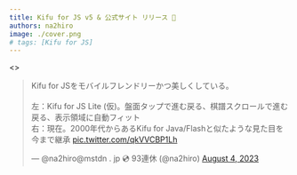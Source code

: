 ```yaml
---
title: Kifu for JS v5 & 公式サイト リリース 🎉
authors: na2hiro
image: ./cover.png
# tags: [Kifu for JS]
---
```


<><blockquote className="twitter-tweet"><p lang="ja" dir="ltr">Kifu for JSをモバイルフレンドリーかつ美しくしている。<br /><br />左：Kifu for JS Lite (仮)。盤面タップで進む戻る、棋譜スクロールで進む戻る、表示領域に自動フィット<br />右：現在。2000年代からあるKifu for Java/Flashと似たような見た目を今まで継承 <a href="https://t.co/qkVVCBP1Lh">pic.twitter.com/qkVVCBP1Lh</a></p>&mdash; @na2hiro@mstdn . jp 💿 93連休 (@na2hiro) <a href="https://twitter.com/na2hiro/status/1687415028532891648?ref_src=twsrc%5Etfw">August 4, 2023</a></blockquote> <Script async src="https://platform.twitter.com/widgets.js" charset="utf-8" />
    </>

ついに、モバイル端末でのユーザビリティを追求した将棋再生盤ライブラリKifu for JS v5がリリースされました！

v5の特徴は次の通りです：

<!--truncate-->

* **スマホに最適化されたUX** (以下のスクリーンキャプチャを参照)
* **カスタマイズ可能**
* **設置は簡単**

<p>
  <video controls="controls" loop name="スクロールして再生" width="100%" style={{maxWidth: "400px"}}>
    <source src="/img/scroll-to-play.mp4" />
  </video>
</p>

Kifu for JS について詳しくは、ぜひ同時に公開された[公式サイト](/)をお確かめください。Kifu for JS自体の紹介はそちらに譲るとして、ここでは今回のv5リリースに至るまでの経緯をご紹介します。

### Kifu for JS v4までの歩み

2000年代から2010年代前半にかけて、将棋ソフト界の第一人者である柿木さんによって作られた将棋再生盤Kifu for JavaとKifu for Flashが一般的でした。タイトル戦等の棋譜中継や将棋サイトの解説や棋譜掲載などはこれらが使われていました。それぞれJavaアプレットとFlashという技術が使用されていました。

![Kifu for Javaスクリーンショット](./kifu-for-java.jpeg)

ところが、2010年代前半にこれらのサイトは技術的な問題を抱えることになりました。それは、スマートフォンが広まり、スマートフォンでは将棋盤が表示されないという問題です。JavaアプレットやFlashはセキュリティ上の理由で縮小・廃止されていく流れにあり、WebアプリはJavaScript (JS)で作られるようになっていったのです。

そんな中、2014年にna2hiroがKifu for JSを公開。それ以来Kifu for JSは、Kifu for Java/Flashとの互換性を重視しほぼ似たような見た目と機能を持ち、将棋サイト運営者への助けとなるよう提供されてきました。また、同時に提供されたKifu for JS ブックマークレットは、まだKifu for Java/Flashが設置されているサイトをスマホ等で見たいユーザがKifu for JSを各自読み込めるよう直接手助けするものでした。

![Kifu for JSスクリーンショット](./k4j-main.jpg)

実際2015年にパソコンのブラウザでもJavaアプレットサポート打ち切りの波がありそれを捉えることはできたものと考えます。その後Flash盤はパソコンでは動作するものの、スマホユーザの割合は右肩上がりで、2020年末にFlashサポート打ち切りがある以前も含めてKifu for JSは将棋サイト運営・閲覧の一助となってきたのではないかと考えます。

### Kifu for JS v4の問題点と、v5での改善点

技術的問題への解決策を提供するKifu for JSでしたが、大きく2つの問題がありました。

1. 見た目が美しくない
2. スマホで使いづらい

詳細は[Kifu for JS legacy 版について](/docs/legacy)で説明していますが、Kifu for JSが美しくないことに加えてサイトのデザインとの干渉などもあり、実際に設置されたものがなかなか綺麗にならないケースが多く見られたように感じます。また、Kifu for Java/Flashとの互換性を保持したためモバイルでのユーザビリティは考慮されていませんでした。

Javaアプレットの終焉（2015年頃）、Flashの終焉（2020年頃）からしばらく経ち、Kifu for Java/Flashと同じUIにこだわる理由はありません。先述の問題をどちらとも改善したのが、[Kifu for JS 最新版](/)です。legacy版(Kifu for JS@3かそれ未満)をご利用のサイト運営者の方は、旧版との併用の道も用意されていますので、ぜひ[Kifu for JS v5への移行](/docs/migration-from-4-to-5)をお考えください。不明な点やご質問は[@na2hiro](https://twitter.com/na2hiro)までお寄せください。

### Kifu for JSのこれから

Kifu for JS v5は必要な機能を揃えているつもりですが、今後も継続的に改善・機能追加を続けていく予定です。具体的には次のような機能を検討しています。ご要望などあればぜひ[@na2hiro](https://twitter.com/na2hiro)まで、あるいは[GitHub issues](https://github.com/na2hiro/kifu-for-js/issues)までお寄せください。

- [ ] 詰将棋に特化した表示モード（持ち駒や手番表示の調整、解答を伏せておく機能など）
- [ ] リアルな盤駒表示モード（色付き盤、駒画像を使った従来に近い表示）
- [ ] 棋譜情報の表示（表題や棋戦名などの表示）
- [ ] 中継機能（棋譜の自動再読み込み）

### おわりに

TODO
